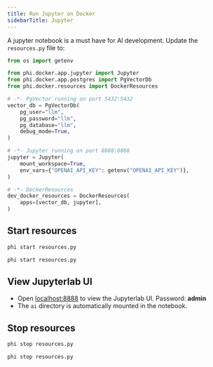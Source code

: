 ```yaml
---
title: Run Jupyter on Docker
sidebarTitle: Jupyter
---
```


A jupyter notebook is a must have for AI development. Update the `resources.py` file to:

```python resources.py
from os import getenv

from phi.docker.app.jupyter import Jupyter
from phi.docker.app.postgres import PgVectorDb
from phi.docker.resources import DockerResources

# -*- PgVector running on port 5432:5432
vector_db = PgVectorDb(
    pg_user="llm",
    pg_password="llm",
    pg_database="llm",
    debug_mode=True,
)

# -*- Jupyter running on port 8888:8888
jupyter = Jupyter(
    mount_workspace=True,
    env_vars={"OPENAI_API_KEY": getenv("OPENAI_API_KEY")},
)

# -*- DockerResources
dev_docker_resources = DockerResources(
    apps=[vector_db, jupyter],
)
```

## Start resources

<CodeGroup>

```bash Mac
phi start resources.py
```

```bash Windows
phi start resources.py
```

</CodeGroup>

## View Jupyterlab UI

- Open [localhost:8888](http://localhost:8888) to view the Jupyterlab UI. Password: **admin**
- The `ai` directory is automatically mounted in the notebook.

## Stop resources

<CodeGroup>

```bash Mac
phi stop resources.py
```

```bash Windows
phi stop resources.py
```

</CodeGroup>
